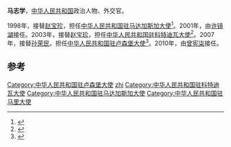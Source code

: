 '''马志学'''，[[中华人民共和国|中华人民共和国]]政治人物、外交官。

1998年，接替[[赵宝珍|赵宝珍]]，担任[[中国驻马达加斯加大使列表|中华人民共和国驻马达加斯加大使]]<ref>{{cite web|author=中华人民共和国外交部|title=中国驻马达加斯加历任大使|url=http://www.mfa.gov.cn/chn/pds/ziliao/wjrw/2167/2170/t9201.htm|publisher=中华人民共和国外交部|accessdate=2012-03-07}}</ref>。2001年，由[[许镜湖|许镜湖]]接任。2003年，接替[[赵宝珍|赵宝珍]]，担任[[中国驻科特迪瓦大使列表|中华人民共和国驻科特迪瓦大使]]<ref name="中华人民共和国外交部">{{cite web|author=中华人民共和国外交部|title=中国驻科特迪瓦历任大使|url=http://www.mfa.gov.cn/chn/pds/ziliao/wjrw/2167/2170/t9196.htm|publisher=中华人民共和国外交部|accessdate=2012-03-07}}</ref>。2007年，接替[[孙荣民|孙荣民]]，担任[[中国驻卢森堡大使列表|中华人民共和国驻卢森堡大使]]<ref>{{cite web|author=中华人民共和国外交部|title=中国驻卢森堡历任大使|url=http://www.mfa.gov.cn/chn/pds/ziliao/wjrw/2167/2172/t9256.htm|publisher=中华人民共和国外交部|accessdate=2012-03-07}}</ref>。2010年，由[[曾宪柒|曾宪柒]]接任。

== 参考 ==
{{reflist}}
{{start box}}
{{s-dip}}
{{succession box|[[赵宝珍|赵宝珍]]|[[许镜湖|许镜湖]]|[[中国驻马达加斯加大使列表|中华人民共和国驻马达加斯加大使]]|1998年3月-2001年7月}}
{{succession box|[[程濤|程濤]]|[[魏文華_(外交官)|魏文華]]|[[中國駐馬里大使列表|中華人民共和國駐馬里大使]]|2001年8月－2003年10月}}
{{succession box|[[赵宝珍|赵宝珍]]|[[魏文华_(外交官)|魏文华]]|[[中国驻科特迪瓦大使列表|中华人民共和国驻科特迪瓦大使]]|2003年11月-2007年7月}}
{{succession box|[[孙荣民|孙荣民]]|[[曾宪柒|曾宪柒]]|[[中国驻卢森堡大使列表|中华人民共和国驻卢森堡大使]]|2007年8月-2010年8月}}
{{end box}}
{{中国政治人物小作品}}

{{DEFAULTSORT:ma zhixue}}
[[Category:中华人民共和国驻卢森堡大使|Category:中华人民共和国驻卢森堡大使]]
[[Category:马姓|zhi]]
[[Category:中华人民共和国驻科特迪瓦大使|Category:中华人民共和国驻科特迪瓦大使]]
[[Category:中华人民共和国驻马达加斯加大使|Category:中华人民共和国驻马达加斯加大使]]
[[Category:中华人民共和国驻马里大使|Category:中华人民共和国驻马里大使]]